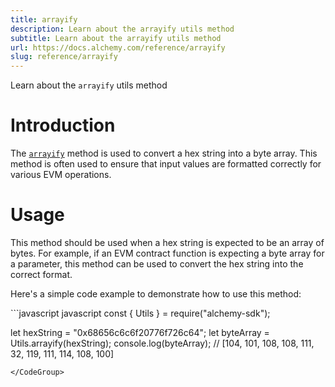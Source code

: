 ```yaml
---
title: arrayify
description: Learn about the arrayify utils method
subtitle: Learn about the arrayify utils method
url: https://docs.alchemy.com/reference/arrayify
slug: reference/arrayify
---
```


Learn about the `arrayify` utils method

# Introduction

The [`arrayify`](https://docs.ethers.org/v5/api/utils/bytes/#utils-arrayify) method is used to convert a hex string into a byte array. This method is often used to ensure that input values are formatted correctly for various EVM operations.

# Usage

This method should be used when a hex string is expected to be an array of bytes. For example, if an EVM contract function is expecting a byte array for a parameter, this method can be used to convert the hex string into the correct format.

Here's a simple code example to demonstrate how to use this method:

<CodeGroup>
  ```javascript javascript
  const { Utils } = require("alchemy-sdk");

  let hexString = "0x68656c6c6f20776f726c64";
  let byteArray = Utils.arrayify(hexString); 
  console.log(byteArray); // [104, 101, 108, 108, 111, 32, 119, 111, 114, 108, 100]
  ```
</CodeGroup>
